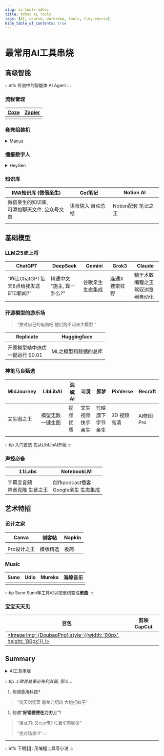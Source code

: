 ```yaml
---
slug: ai-tools-adhoc
title: Adhoc AI Tools
tags: [AI, course, workshop, tools, tiny-course]
hide_table_of_contents: true
---
```





<TOCInline toc={toc} />

<Image img={JohnJpg} />

# 最常用AI工具串烧

<!-- truncate -->

## 高级智能

:::info
传说中的智能体 AI Agent
:::

### 流程管理

| [Coze](https://www.coze.com/) | [**Zapier**](https://zapier.com/) |
|-------------------------------|-----------------------------------|
| [<Image img={CozeStore} />](https://www.coze.com/) | [<Image img={Zapier} />](https://zapier.com/) |

### 套壳组装机 

<details>
  <summary>Manus</summary>
  <div>
    [<Image img={Manus} />](https://manus.im/)
  </div>
</details>

### 播报数字人

<details>
  <summary>HeyGen</summary>
  <div>
    [<Image img={HeyGen} />](https://app.heygen.com/guest/templates?cid=5e24983e)
  </div>
</details>

### 知识库

| **IMA知识库** (微信亲生) | Get笔记 | Notion AI |
|--------------------------|---------|-----------|
| 微信亲生的知识库, <br/>可添加聊天文件, 公众号文章 | 语音输入 自动总结 | Notion配套 笔记之王 |
| [<Image img={ImaPng} width={100} height={100} />](https://ima.qq.com/) | [<Image img={GetPng} width={100} height={100} />](https://www.biji.com/) | [<NotionSvg width={100} height={100} />](https://www.notion.so/product/ai) | 


## 基础模型

### LLM之5虎上将

| ChatGPT | DeepSeek | Gemini | Grok3 | **Claude** |
|---------|----------|--------|-------|------------|
| "咋让ChatGPT每天8点给我发送BTC新闻?" | 精通中文 <br/>"施主, 算一卦么?" | 谷歌亲生 生态集成 | 连通X 搜索狂野 | 精于术数 编程之王 <br/>驾驭浏览器自动化 |

### 开源模型的游乐场

> "放过自己的电脑吧 他们跑不起来大模型 "

| **Replicate** | Huggingface |
|---------------|-------------|
| [<ReplicateSvg width={100} height={100} />](https://replicate.com/explore) | [<HuggingfaceSvg width={100} height={100} />](https://huggingface.co/) |
| 开原模型精中选优 <br/>一键运行 $0.01 | ML之模型和数据的总库 |

### 神笔马良甄选

| MidJourney | **LibLibAI** | 海螺AI | 可灵 | 即梦 | PixVerse | Recraft |
|------------|--------------|--------|------|------|----------|---------|
| 文生图之王 | 模型无数 一键生图 | 视频优质 | 文生视频 快手亲生 | 剪映旗下 字节亲生 | 3D 视频高清 | AI修图Pro | 
| [<MidJourneySvg width={100} height={100} />](https://www.midjourney.com/) | [<LibLibSvg width={100} height={100} />](https://www.liblib.art/) | [<Image img={HaiLuoPng} width={100} height={100} />](https://hailuoai.video/) | [<KlingSvg width={100} height={100} />](https://www.klingai.com/global/) | [<Image img={JiMengPng} width={100} height={100} />](https://jimeng.jianying.com/) | [<PixVerseSvg width={100} height={100} />](https://www.pixverse.ai/) | [<RecraftSvg width={100} height={100} />](https://www.recraft.ai/) |

:::tip 入门首选
先从LibLibAI开始
:::

### 声控必备

| **11Labs** | NotebookLM |
|--------|------------|
| [<ElevenLabsSvg width={100} height={100} />](https://elevenlabs.io/) | [<NotebookLmSvg width={300} height={100} />](https://notebooklm.google.com/) |
| 字幕变音频 <br/>声音克隆 生音之王 | 创作podcast播客 <br/>Google亲生 生态集成 |

## 艺术特招

### 设计之家

| **Canva** | 创客帖 | Napkin |
|---------|------------|----------|
| [<CanvaSvg width={100} height={100} />](https://www.canva.com/) | [<ChuangkitSvg width={100} height={100} />](https://www.chuangkit.com/) | [<NapkinSvg width={100} height={100} />](https://www.napkin.ai/) |
| Pro设计之王 | 模版精选 | 极简 |

### Music

| **Suno** | Udio | Mureka | 海绵音乐 | 
|----------|------|--------|----------|
| [<SunoSvg width={100} height={100} />](https://suno.ai/) | [<UdioSvg width={100} height={100} />](https://www.udio.com/) | [<Image img={MurekaPng} width={100} height={100} />](https://mureka.ai/) | [<HaimianSvg width={150} height={100} />](https://www.haimian.com/) |

:::tip Suno
Suno等工具可以把歌词变成**歌曲**
:::

### 宝宝天天见

| 豆包 | 剪映 CapCut |
|------|------|
| [<Image img={DoubaoPng} style={{width: '80px', height: '80px'}} />](https://www.doubao.ai/) | [<CapcutSvg width={100} height={100} />](https://www.capcut.com/) |

## Summary

<details>
<summary>AI工具串烧</summary>

```mermaid
mindmap
  root(("`**AI工具串烧**`"))
    ("`**智能体雏形**<br/>AI Agents`")
      ("`**Workflow Agents**<br/>流程规划`")
        ["`**Coze**<br/>coze.com`"]
        ["`**Zapier**<br/>zapier.com`"]
      ("`**套壳组装机**<br/>Thin Wrappers`")
        ["`**Manus**<br/>manus.im`"]
      ("`**播报数字人**<br/>Digital Avatars`")
        ["`**HeyGen**<br/>app.heygen.com`"]
      ("`**知识库**<br/>RAG`")
        ["`**IMA知识库**<br/>ima.qq.com`"]
        ["`**Get笔记**<br/>biji.com`"]
        ["`**Notion AI**<br/>notion.so/product/ai`"]
    ("`**基础模型**<br/>Foundation Models`")
      ("`**LLM之5虎上将**<br/>Top 5 LLMs`")
        [ChatGPT]
        [DeepSeek]
        [Gemini]
        [Grok3]
        [Claude]
      ("`**开源模型的游乐场**<br/>Open Source Models`")
        ["`**Replicate**<br/>replicate.com`"]
        ["`**Huggingface**<br/>huggingface.co`"]
    ("`**神笔马良**`")
      ["`**MidJourney**<br/>midjourney.com`"]
      ["`**LibLibAI**<br/>liblib.art`"]
      ["`**海螺AI**<br/>hailuoai.video`"]
      ["`**可灵**<br/>klingai.com`"]
      ["`**即梦**<br/>jimeng.jianying.com`"]
      ["`**PixVerse**<br/>pixverse.ai`"]
      ["`**Recraft**<br/>recraft.ai`"]
    ("`**声控必备**`")
      ["`**11Labs**<br/>elevenlabs.io`"]
      ["`**NotebookLM**<br/>notebooklm.google.com`"]
    ("`**艺术特招**`")
      ("`**设计之家**`")
        ["`**Canva**<br/>canva.com`"]
        ["`**创客帖**<br/>chuangkit.com`"]
        ["`**Napkin**<br/>napkin.ai`"]
      ("`**Music生成**`")
        ["`**Suno**<br/>suno.ai`"]
        ["`**Udio**<br/>udio.com`"]
        ["`**Mureka**<br/>mureka.ai`"]
        ["`**海绵音乐**<br/>haimian.com`"]
      ("`**宝宝天天见**<br/>Everyday Apps`")
        ["`**豆包**<br/>doubao.ai`"]
        ["`**剪映CapCut**<br/>capcut.com`"]
```

</details>

:::tip _工欲善其事必先利其器, 那么..._

1. 何谓善用科技?
> "倚天剑切菜 屠龙刀切肉 大炮打蚊子"

1. 何谓"__好钢要使在刀刃上__"?
> "屠龙刀: 又cue俺? 忙着切肉呢😡"
> 
> "找对场景!!!"
:::

---


:::info 下期👋🏻: 用编程工具写小说
:::

